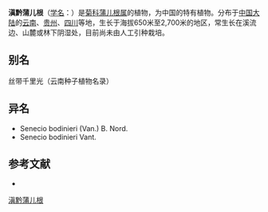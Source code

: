 {{Speciesbox
| name = 滇黔蒲儿根
| status = 
| status_system = 
| image =
| genus = Sinosenecio
| species = bodinieri
| authority = (Van.) B. Nord.
}}

'''滇黔蒲儿根'''（[[学名|学名]]：{{lang|la|''Sinosenecio bodinieri''}}）是[[菊科|菊科]][[蒲儿根属|蒲儿根属]]的植物，为中国的特有植物。分布于[[中国大陆|中国大陆]]的[[云南|云南]]、[[贵州|贵州]]、[[四川|四川]]等地，生长于海拔650米至2,700米的地区，常生长在溪流边、山麓或林下阴湿处，目前尚未由人工引种栽培。

== 别名 ==
丝带千里光（云南种子植物名录）

== 异名 ==
* Senecio bodinieri (Van.) B. Nord.
* Senecio bodinieri Vant.

== 参考文献 ==
<div class="references-small">
* {{cite web| url =http://www.bioinfo.cn/db05/KmzwSpecies.php?action=view&id=5520| title =滇黔蒲儿根| work =《中国高等植物数据库全库》| publisher =中国科学院微生物研究所| author =昆明植物研究所| accessdate =2009-02-24| deadurl =yes| archiveurl =https://web.archive.org/web/20160305001814/http://www.bioinfo.cn/db05/KmzwSpecies.php?action=view&id=5520| archivedate =2016-03-05}}
</div>
{{Taxonbar|from=Q15227008}}

[[Category:蒲儿根属|滇黔蒲儿根]]


{{植物小作品}}